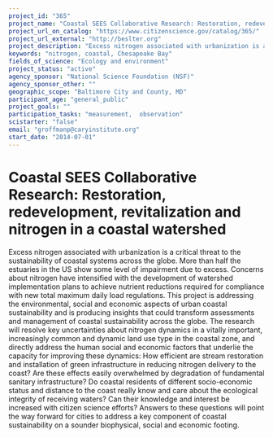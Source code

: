 ```yaml
---
project_id: "365"
project_name: "Coastal SEES Collaborative Research: Restoration, redevelopment, revitalization and nitrogen in a coastal watershed"
project_url_on_catalog: "https://www.citizenscience.gov/catalog/365/"
project_url_external: "http://beslter.org"
project_description: "Excess nitrogen associated with urbanization is a critical threat to the sustainability of coastal systems across the globe.  More than half the estuaries in the US show some level of impairment due to excess.  Concerns about nitrogen have intensified with the development of watershed implementation plans to achieve nutrient reductions required for compliance with new total maximum daily load regulations. This project is addressing the environmental, social and economic aspects of urban coastal sustainability and is producing insights that could transform assessments and management of coastal sustainability across the globe.  The research will resolve key uncertainties about nitrogen dynamics in a vitally important, increasingly common and dynamic land use type in the coastal zone, and directly address the human social and economic factors that underlie the capacity for improving these dynamics:  How efficient are stream restoration and installation of green infrastructure in reducing nitrogen delivery to the coast?  Are these effects easily overwhelmed by degradation of fundamental sanitary infrastructure?  Do coastal residents of different socio-economic status and distance to the coast really know and care about the ecological integrity of receiving waters?  Can their knowledge and interest be increased with citizen science efforts?  Answers to these questions will point the way forward for cities to address a key component of coastal sustainability on a sounder biophysical, social and economic footing."
keywords: "nitrogen, coastal, Chesapeake Bay"
fields_of_science: "Ecology and environment"
project_status: "active"
agency_sponsor: "National Science Foundation (NSF)"
agency_sponsor_other: ""
geographic_scope: "Baltimore City and County, MD"
participant_age: "general_public"
project_goals: ""
participation_tasks: "measurement,  observation"
scistarter: "false"
email: "groffmanp@caryinstitute.org"
start_date: "2014-07-01"
---
```


# Coastal SEES Collaborative Research: Restoration, redevelopment, revitalization and nitrogen in a coastal watershed

Excess nitrogen associated with urbanization is a critical threat to the sustainability of coastal systems across the globe.  More than half the estuaries in the US show some level of impairment due to excess.  Concerns about nitrogen have intensified with the development of watershed implementation plans to achieve nutrient reductions required for compliance with new total maximum daily load regulations. This project is addressing the environmental, social and economic aspects of urban coastal sustainability and is producing insights that could transform assessments and management of coastal sustainability across the globe.  The research will resolve key uncertainties about nitrogen dynamics in a vitally important, increasingly common and dynamic land use type in the coastal zone, and directly address the human social and economic factors that underlie the capacity for improving these dynamics:  How efficient are stream restoration and installation of green infrastructure in reducing nitrogen delivery to the coast?  Are these effects easily overwhelmed by degradation of fundamental sanitary infrastructure?  Do coastal residents of different socio-economic status and distance to the coast really know and care about the ecological integrity of receiving waters?  Can their knowledge and interest be increased with citizen science efforts?  Answers to these questions will point the way forward for cities to address a key component of coastal sustainability on a sounder biophysical, social and economic footing.
